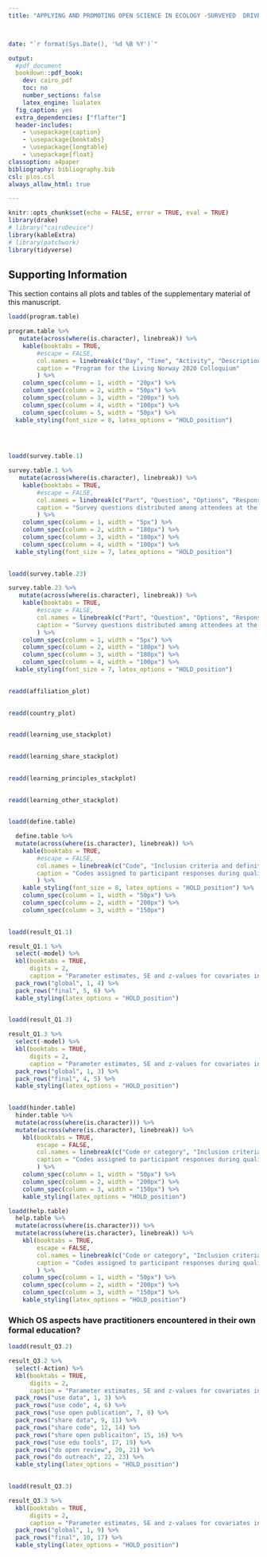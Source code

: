 ```yaml
---
title: "APPLYING AND PROMOTING OPEN SCIENCE IN ECOLOGY -SURVEYED  DRIVERS AND CHALLENGES"



date: "`r format(Sys.Date(), '%d %B %Y')`"

output: 
  #pdf_document
  bookdown::pdf_book:
    dev: cairo_pdf
    toc: no
    number_sections: false
    latex_engine: lualatex
  fig_caption: yes
  extra_dependencies: ["flafter"]
  header-includes:
    - \usepackage{caption}
    - \usepackage{booktabs}
    - \usepackage{longtable}
    - \usepackage{float}
classoption: a4paper
bibliography: bibliography.bib
csl: plos.csl
always_allow_html: true

---
```


```r
knitr::opts_chunk$set(echo = FALSE, error = TRUE, eval = TRUE)
library(drake)
# library("cairoDevice")
library(kableExtra)
# library(patchwork)
library(tidyverse)

```

## Supporting Information

This section contains all plots and tables of the supplementary material of this manuscript.





```r
loadd(program.table)

program.table %>% 
   mutate(across(where(is.character), linebreak)) %>%
    kable(booktabs = TRUE,
        #escape = FALSE,
        col.names = linebreak(c("Day", "Time", "Activity", "Description", "Collaboration with"), align = "c"),
        caption = "Program for the Living Norway 2020 Colloquium"
        ) %>%
    column_spec(column = 1, width = "20px") %>% 
    column_spec(column = 2, width = "50px") %>% 
    column_spec(column = 3, width = "200px") %>%  
    column_spec(column = 4, width = "100px") %>% 
    column_spec(column = 5, width = "50px") %>%  
  kable_styling(font_size = 8, latex_options = "HOLD_position") 
  

    

```

\newpage



```r
loadd(survey.table.1)

survey.table.1 %>% 
   mutate(across(where(is.character), linebreak)) %>%
    kable(booktabs = TRUE,
        #escape = FALSE,
        col.names = linebreak(c("Part", "Question", "Options", "Response"), align = "c"),
        caption = "Survey questions distributed among attendees at the Living Norway 2020 Colloquium"
        ) %>%
    column_spec(column = 1, width = "5px") %>% 
    column_spec(column = 2, width = "180px") %>% 
    column_spec(column = 3, width = "180px") %>%  
    column_spec(column = 4, width = "100px") %>% 
  kable_styling(font_size = 7, latex_options = "HOLD_position") 
    

```

\newpage


```r
loadd(survey.table.23)

survey.table.23 %>% 
   mutate(across(where(is.character), linebreak)) %>%
    kable(booktabs = TRUE,
        #escape = FALSE,
        col.names = linebreak(c("Part", "Question", "Options", "Response"), align = "c"),
        caption = "Survey questions distributed among attendees at the Living Norway 2020 Colloquium"
        ) %>%
    column_spec(column = 1, width = "5px") %>% 
    column_spec(column = 2, width = "180px") %>% 
    column_spec(column = 3, width = "180px") %>%  
    column_spec(column = 4, width = "100px") %>% 
  kable_styling(font_size = 7, latex_options = "HOLD_position") 
    

```

\newpage


\newpage


```r
readd(affiliation_plot)
  
```

\newpage

```r
readd(country_plot)
  
```

\newpage

```r
readd(learning_use_stackplot)
  
```

\newpage

```r
readd(learning_share_stackplot)
  
```

\newpage

```r
readd(learning_principles_stackplot)
  
```

\newpage

```r
readd(learning_other_stackplot)
  
```

\newpage



```r
loadd(define.table)

  define.table %>%
  mutate(across(where(is.character), linebreak)) %>%
    kable(booktabs = TRUE,
        #escape = FALSE,
        col.names = linebreak(c("Code", "Inclusion criteria and definitions", "Examples"), align = "c"),
        caption = "Codes assigned to participant responses during qualitative analysis of the “define open science” prompt. Note that many of the examples used could be, and ultimately were, assigned to two or more of the codes."
        ) %>%
    kable_styling(font_size = 8, latex_options = "HOLD_position") %>% 
    column_spec(column = 1, width = "50px") %>% 
    column_spec(column = 2, width = "200px") %>% 
    column_spec(column = 3, width = "150px") 
    

```

\newpage




```r
loadd(result_Q1.1)

result_Q1.1 %>% 
  select(-model) %>%    
  kbl(booktabs = TRUE, 
      digits = 2,
      caption = "Parameter estimates, SE and z-values for covariates in models used to test prediction 1.1") %>% 
  pack_rows("global", 1, 4) %>% 
  pack_rows("final", 5, 6) %>% 
  kable_styling(latex_options = "HOLD_position")
  
```




```r
loadd(result_Q1.3)

result_Q1.3 %>% 
  select(-model) %>% 
  kbl(booktabs = TRUE, 
      digits = 2,
      caption = "Parameter estimates, SE and z-values for covariates in models used to test prediction 1.3") %>% 
  pack_rows("global", 1, 3) %>% 
  pack_rows("final", 4, 5) %>% 
  kable_styling(latex_options = "HOLD_position")
  
```

\newpage




```r
loadd(hinder.table)
  hinder.table %>%
  mutate(across(where(is.character))) %>%
  mutate(across(where(is.character), linebreak)) %>%
    kbl(booktabs = TRUE,
        escape = FALSE,
        col.names = linebreak(c("Code or category", "Inclusion criteria and definitions", "Examples"), align = "c"),
        caption = "Codes assigned to participant responses during qualitative analysis of the “what hinders your engagement in OS?” prompt. Note that many of the examples used could be, and ultimately were, assigned to two or more of the codes."
        ) %>% 
    column_spec(column = 1, width = "50px") %>% 
    column_spec(column = 2, width = "200px") %>% 
    column_spec(column = 3, width = "150px") %>% 
    kable_styling(latex_options = "HOLD_position")

```

\newpage

```r
loadd(help.table)
  help.table %>%
  mutate(across(where(is.character))) %>%
  mutate(across(where(is.character), linebreak)) %>%
    kbl(booktabs = TRUE,
        escape = FALSE,
        col.names = linebreak(c("Code or category", "Inclusion criteria and definitions", "Examples"), align = "c"),
        caption = "Codes assigned to participant responses during qualitative analysis of the “what helps you to engage in OS?” prompt. Note that many of the examples used could be, and ultimately were, assigned to two or more of the codes."
        ) %>% 
    column_spec(column = 1, width = "50px") %>% 
    column_spec(column = 2, width = "200px") %>% 
    column_spec(column = 3, width = "150px") %>% 
    kable_styling(latex_options = "HOLD_position")

```

\newpage

### Which OS aspects have practitioners encountered in their own formal education?





```r
loadd(result_Q3.2)

result_Q3.2 %>% 
  select(-Action) %>% 
  kbl(booktabs = TRUE, 
      digits = 2,
      caption = "Parameter estimates, SE and z-values for covariates in models used to test prediction 3.2") %>% 
  pack_rows("use data", 1, 3) %>% 
  pack_rows("use code", 4, 6) %>%
  pack_rows("use open publication", 7, 8) %>% 
  pack_rows("share data", 9, 11) %>%
  pack_rows("share code", 12, 14) %>% 
  pack_rows("share open publicaiton", 15, 16) %>%
  pack_rows("use edu tools", 17, 19) %>%
  pack_rows("do open review", 20, 21) %>%
  pack_rows("do outreach", 22, 23) %>%
  kable_styling(latex_options = "HOLD_position")
  
```

\newpage


```r
loadd(result_Q3.3)

result_Q3.3 %>% 
  kbl(booktabs = TRUE, 
      digits = 2,
      caption = "Parameter estimates, SE and z-values for covariates in models used to test prediction 3.3") %>% 
  pack_rows("global", 1, 9) %>% 
  pack_rows("final", 10, 17) %>%
  kable_styling(latex_options = "HOLD_position")
  
```